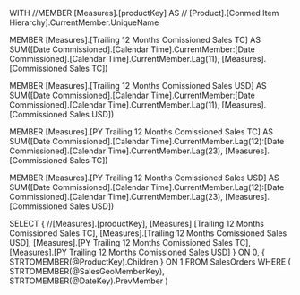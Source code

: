 ﻿
WITH 
//MEMBER [Measures].[productKey] AS
  // [Product].[Conmed Item Hierarchy].CurrentMember.UniqueName

MEMBER [Measures].[Trailing 12 Months Comissioned Sales TC] AS
 SUM([Date Commissioned].[Calendar Time].CurrentMember:[Date Commissioned].[Calendar Time].CurrentMember.Lag(11),
		[Measures].[Commissioned Sales TC])
		
MEMBER [Measures].[Trailing 12 Months Comissioned Sales USD] AS
 SUM([Date Commissioned].[Calendar Time].CurrentMember:[Date Commissioned].[Calendar Time].CurrentMember.Lag(11),
		[Measures].[Commissioned Sales USD])		

MEMBER [Measures].[PY Trailing 12 Months Comissioned Sales TC] AS
 SUM([Date Commissioned].[Calendar Time].CurrentMember.Lag(12):[Date Commissioned].[Calendar Time].CurrentMember.Lag(23),
		[Measures].[Commissioned Sales TC])
		
MEMBER [Measures].[PY Trailing 12 Months Comissioned Sales USD] AS
 SUM([Date Commissioned].[Calendar Time].CurrentMember.Lag(12):[Date Commissioned].[Calendar Time].CurrentMember.Lag(23),
		[Measures].[Commissioned Sales USD])		

SELECT
{
	//[Measures].[productKey],
	[Measures].[Trailing 12 Months Comissioned Sales TC],
	[Measures].[Trailing 12 Months Comissioned Sales USD],
	[Measures].[PY Trailing 12 Months Comissioned Sales TC],
	[Measures].[PY Trailing 12 Months Comissioned Sales USD] 
} ON 0,
{
	STRTOMEMBER(@ProductKey).Children
} ON 1
FROM 
	SalesOrders
WHERE 
(
	STRTOMEMBER(@SalesGeoMemberKey),  
	STRTOMEMBER(@DateKey).PrevMember
)
